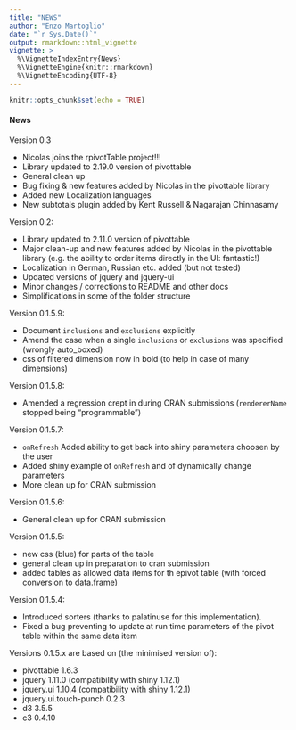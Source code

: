 ```yaml
---
title: "NEWS"
author: "Enzo Martoglio"
date: "`r Sys.Date()`"
output: rmarkdown::html_vignette
vignette: >
  %\VignetteIndexEntry{News}
  %\VignetteEngine{knitr::rmarkdown}
  %\VignetteEncoding{UTF-8}
---
```


```r
knitr::opts_chunk$set(echo = TRUE)
```

#### News

Version 0.3

* Nicolas joins the rpivotTable project!!!
* Library updated to 2.19.0 version of pivottable
* General clean up
* Bug fixing & new features added by Nicolas in the pivottable library
* Added new Localization languages
* New subtotals plugin added by Kent Russell & Nagarajan Chinnasamy

Version 0.2:

* Library updated to 2.11.0 version of pivottable
* Major clean-up and new features added by Nicolas in the pivottable library (e.g. the ability to order items directly in the UI: fantastic!)
* Localization in German, Russian etc. added (but not tested)
* Updated versions of jquery and jquery-ui
* Minor changes / corrections to README and other docs
* Simplifications in some of the folder structure


Version 0.1.5.9: 

* Document `inclusions` and `exclusions` explicitly
* Amend the case when a single `inclusions` or `exclusions` was specified (wrongly auto_boxed)
* css of filtered dimension now in bold (to help in case of many dimensions)


Version 0.1.5.8: 

* Amended a regression crept in during CRAN submissions (`rendererName` stopped being "programmable")

Version 0.1.5.7: 

* `onRefresh` Added ability to get back into shiny parameters choosen by the user
* Added shiny example of `onRefresh` and of dynamically change parameters
* More clean up for CRAN submission 

Version 0.1.5.6: 

* General clean up for CRAN submission

Version 0.1.5.5: 

* new css (blue) for parts of the table
* general clean up in preparation to cran submission
* added tables as allowed data items for th epivot table (with forced conversion to data.frame)

Version 0.1.5.4:

* Introduced sorters (thanks to palatinuse for this implementation).
* Fixed a bug preventing to update at run time parameters of the pivot table within the same data item

Versions 0.1.5.x are based on (the minimised version of):

* pivottable 1.6.3
* jquery 1.11.0 (compatibility with shiny 1.12.1)
* jquery.ui 1.10.4 (compatibility with shiny 1.12.1)
* jquery.ui.touch-punch 0.2.3
* d3 3.5.5
* c3 0.4.10
